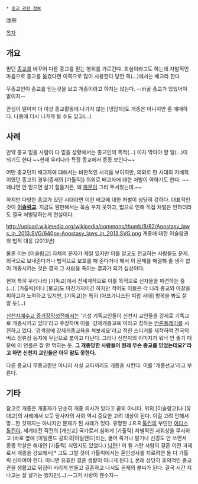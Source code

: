  * [[종교 관련 정보]]

改宗

[[목차]]
== 개요 ==
믿던 [[종교]]를 바꾸어 다른 종교를 믿는 행위를 가르킨다. 회심이라고도 하는데 자발적인 마음으로 종교를 옮겼다면 이쪽으로 많이 사용한다  당한 쪽(…)에서는 배교라 한다

무종교인이 종교를 믿는것을 보고 개종이라고 하지는 않는다. --바꿀 종교가 있었어야 말이지-- 

관심이 떨어져 더 이상 종교활동에 나가지 않는 [냉담자]도 개종은 아니지만 좀 애매하다. 나중에 다시 나가게 될 수도 있고(...)
== 사례 ==
만약 종교 믿을 사람이 다 믿을 상황에서는 종교인의 목적(…) 이자 막아야 할 일(…)이 되기도 한다 ~~현재 우리나라 특정 종교에서 종종 보인다~~

어떤 종교던지 배교자에 대해서는 비판적인 시각을 보이지만, 의외로 한 시대의 지배적이였던 종교의 경우(중세의 [가톨릭]) 의외로 배교자에 대한 처벌이 약하기도 한다. ~~왜냐면 안 믿으면 살기 힘들거든, 왜 [[파문]]이 그리 무서웠는데.~~

하지만 다양한 종교가 있던 시대라면 이런 배교에 대한 처벌이 상당히 강하다. 대표적인것이 '''[[이슬람교]]'''. 지금도 웬만해서는 목숨 부지 못하고, 법으로 인해 직접 처벌은 안하더라도 결국 처벌당하는게 현실이다.

http://upload.wikimedia.org/wikipedia/commons/thumb/8/82/Apostasy_laws_in_2013.SVG/640px-Apostasy_laws_in_2013.SVG.png
개종에 대한 이슬람권의 법적 대응 (2013년)

물론 이는 [이슬람교] 자체의 문제가 제일 있지만 이를 알고도 전교하는 사람들도 문제. 외국으로 보내준다거나 법적으로 보호를 해 준다거나 해서 이 문제를 해결해 줄 생각 없이 개종시키는 것은 결국 그 사람을 죽이는 결과가 되기 십상이다.

현재 특히 우리나라 [기독교]에서 전세계적으로 이를 목적으로 신자들을 파견하는 중(…). [가톨릭]이나 [불교]도 마찬가지이긴 하지만 적어도 이들은 각 나라 종교와 마찰을 피하고자 노력하고 있지만, [기독교]는 특히 [아프가니스탄 피랍 사태] 항목을 봐도 잘 알 듯(…)

[[신천지예수교 증거장막성전]]에서는 '기성 기독교인들이 신천지 교인들을 강제로 기독교로 개종시키고 있다'라고 주장하며 이를 '강제개종교육'이라고 칭하는 [[언론플레이]]를 시전하고 있다. '검색창에 강제개종교육을 쳐보세요'라고 적힌 스티커를 제작하여 전국의 버스 정류장 등지에 무단으로 붙이고 다닌다. 그러나 신천지의 이미지가 워낙 안 좋기 때문에 이 언플은 잘 안 먹히는 듯. '''그 개종당한 사람들이 원래 무슨 종교를 믿었는데요?'라고 하면 신천지 교인들은 아무 말도 못한다.'''

다른 종교나 무종교뿐만 아니라 사실 교파끼리도 개종을 시킨다. 이를 '개종선교'라고 부른다.

== 기타 ==
참고로 개종은 개종자가 단순히 개종 의사가 있다고 끝의 아니다. 위의 [이슬람교]나 [유대교]의 사례에서 보듯 당사자의 사회 역시 중요한 고려 대상이 된다. 이걸 고려 안해서 망…한 것까지는 아니지만 문제가 된 사례가 있다. 유명한 J.R.R [[톨킨]]의 부인인 [[이디스 톨킨]]이, 세계대전 직전의 [개신교] 국가로서 심하게 [가톨릭] 차별적인 사회상을 무시하고 (바로 옆에 [아일랜드 공화국|아일랜드]라는, 굶어 죽거나 말거나 신경도 안 쓰면서 종종 학살은 해대던 [가톨릭] 식민지도 있었다.)  [[남편]]!! 이 될 거란 사람이 결혼 이전 과제로서 개종을 강요해서[* 그도 그럴 것이 가톨릭에서는 혼인성사를 치르려면 둘 다 가톨릭 신자여야 한다. 아니면 유효한 결혼 생활이 아니게 된다.], 본래 상당히 호의적인 종교관을 생활고로 뒤집어 버리게 만들고 결혼하고 나서도 문제의 불씨가 된다. 결국 시간 지나고는 잘 살기는 했지만(...).--그저 사랑이 웬수지--
